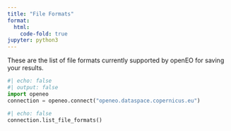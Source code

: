 ```yaml
---
title: "File Formats"
format:
  html:
    code-fold: true
jupyter: python3
---
```


These are the list of file formats currently supported by openEO for saving your results.

```python
#| echo: false
#| output: false
import openeo
connection = openeo.connect("openeo.dataspace.copernicus.eu")

```
```python
#| echo: false
connection.list_file_formats()
```